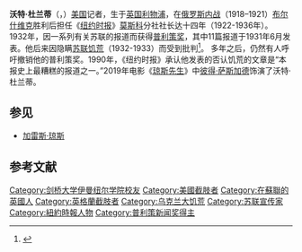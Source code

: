 {{Expand language|1=en|time=2022-02-23T14:18:09+00:00}}
{{Infobox person
| name  = 沃特·杜兰蒂<br>Walter Duranty
| image = File:Walter-Duranty.jpg
| caption = 攝于1919年的杜兰蒂
| birth_date = {{birth date|1884|05|25|df=y}}
| birth_place= [[英格兰|英格兰]][[利物浦|利物浦]]
| death_date = {{death date and age|1957|10|03|1884|05|25|df=y}}
| death_place= {{USA}}[[佛罗里达州|佛罗里达州]][[奧兰多|奧兰多]]
| occupation = 记者
| nationality= {{GBR}}
| alma_mater = [[剑桥大学伊曼纽尔学院|剑桥大学伊曼纽尔学院]]
}}

'''沃特·杜兰蒂'''（{{lang-en|Walter Duranty}}，{{bd|1884年|5月25日|1957年|10月3日}}）[[美国|美国]]记者，生于[[英国|英国]][[利物浦|利物浦]]，在[[俄罗斯内战|俄罗斯内战]]（1918–1921）[[布尔什维克|布尔什维克]]胜利后担任《[[纽约时报|纽约时报]]》[[莫斯科|莫斯科]]分社社长达十四年（1922-1936年）。 1932年，因一系列有关苏联的报道而获得[[普利策奖|普利策奖]]，其中11篇报道于1931年6月发表。他后来因隐瞒[[1932年苏联大饥荒|苏联饥荒]]（1932-1933）而受到批判<ref>{{cite web|last1=Choma|first1=Lidia|title=Holodomor Facts and History|url= http://holodomorct.org/holodomor-information-links/holodomor-world-reaction-propaganda-media/ |ref=Uncovering the Truth}}</ref>。 多年之后，仍然有人呼吁撤销他的普利策奖。1990年，《纽约时报》承认他发表的否认饥荒的文章是“本报史上最糟糕的报道之一。”2019年电影《[[琼斯先生|琼斯先生]]》中[[彼得·萨斯加德|彼得·萨斯加德]]饰演了沃特·杜兰蒂。

==参见==
* [[加雷斯·琼斯|加雷斯·琼斯]]

==参考文献==
{{reflist}}

{{DEFAULTSORT: Duranty, Walter}}
[[Category:剑桥大学伊曼纽尔学院校友|Category:剑桥大学伊曼纽尔学院校友]]
[[Category:美國截肢者|Category:美國截肢者]]
[[Category:在蘇聯的英國人|Category:在蘇聯的英國人]]
[[Category:英格蘭截肢者|Category:英格蘭截肢者]]
[[Category:乌克兰大饥荒|Category:乌克兰大饥荒]]
[[Category:苏联宣传家|Category:苏联宣传家]]
[[Category:紐約時報人物|Category:紐約時報人物]]
[[Category:普利策新闻奖得主|Category:普利策新闻奖得主]]